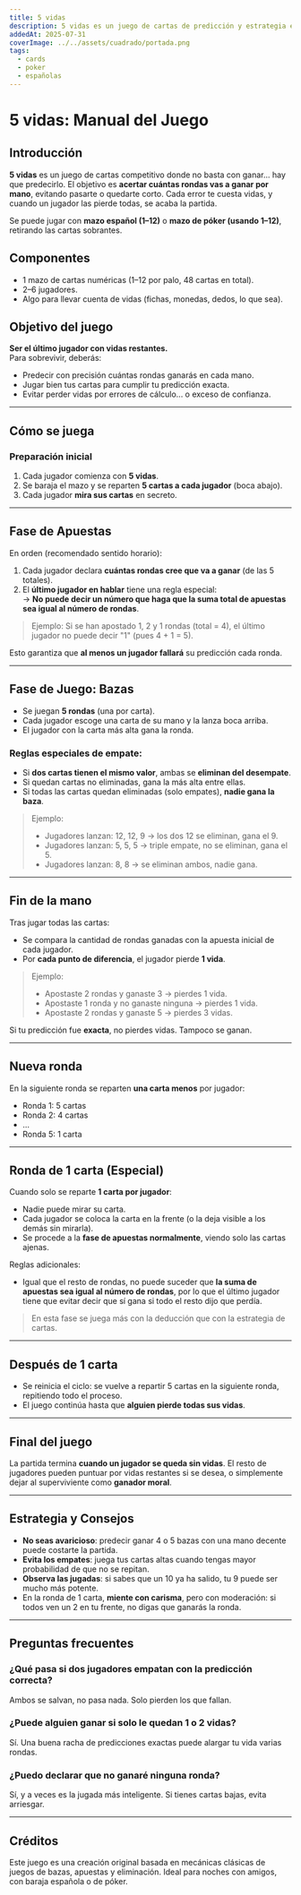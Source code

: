 ```yaml
---
title: 5 vidas
description: 5 vidas es un juego de cartas de predicción y estrategia en el que debes acertar cuántas rondas ganarás... o morir en el intento.
addedAt: 2025-07-31
coverImage: ../../assets/cuadrado/portada.png
tags:
  - cards
  - poker
  - españolas
---
```


# 5 vidas: Manual del Juego

## Introducción

**5 vidas** es un juego de cartas competitivo donde no basta con ganar... hay que predecirlo. El objetivo es **acertar cuántas rondas vas a ganar por mano**, evitando pasarte o quedarte corto. Cada error te cuesta vidas, y cuando un jugador las pierde todas, se acaba la partida.

Se puede jugar con **mazo español (1–12)** o **mazo de póker (usando 1–12)**, retirando las cartas sobrantes.

## Componentes

- 1 mazo de cartas numéricas (1–12 por palo, 48 cartas en total).
- 2–6 jugadores.
- Algo para llevar cuenta de vidas (fichas, monedas, dedos, lo que sea).

## Objetivo del juego

**Ser el último jugador con vidas restantes.**  
Para sobrevivir, deberás:
- Predecir con precisión cuántas rondas ganarás en cada mano.
- Jugar bien tus cartas para cumplir tu predicción exacta.
- Evitar perder vidas por errores de cálculo... o exceso de confianza.

---

## Cómo se juega

### Preparación inicial

1. Cada jugador comienza con **5 vidas**.
2. Se baraja el mazo y se reparten **5 cartas a cada jugador** (boca abajo).
3. Cada jugador **mira sus cartas** en secreto.

---

## Fase de Apuestas

En orden (recomendado sentido horario):

1. Cada jugador declara **cuántas rondas cree que va a ganar** (de las 5 totales).
2. El **último jugador en hablar** tiene una regla especial:  
   → **No puede decir un número que haga que la suma total de apuestas sea igual al número de rondas**.

> Ejemplo: Si se han apostado 1, 2 y 1 rondas (total = 4), el último jugador no puede decir "1" (pues 4 + 1 = 5).

Esto garantiza que **al menos un jugador fallará** su predicción cada ronda.

---

## Fase de Juego: Bazas

- Se juegan **5 rondas** (una por carta).
- Cada jugador escoge una carta de su mano y la lanza boca arriba.
- El jugador con la carta más alta gana la ronda.

### Reglas especiales de empate:

- Si **dos cartas tienen el mismo valor**, ambas se **eliminan del desempate**.
- Si quedan cartas no eliminadas, gana la más alta entre ellas.
- Si todas las cartas quedan eliminadas (solo empates), **nadie gana la baza**.

> Ejemplo:
> - Jugadores lanzan: 12, 12, 9 → los dos 12 se eliminan, gana el 9.  
> - Jugadores lanzan: 5, 5, 5 → triple empate, no se eliminan, gana el 5.  
> - Jugadores lanzan: 8, 8 → se eliminan ambos, nadie gana.

---

## Fin de la mano

Tras jugar todas las cartas:

- Se compara la cantidad de rondas ganadas con la apuesta inicial de cada jugador.
- Por **cada punto de diferencia**, el jugador pierde **1 vida**.

> Ejemplo:
> - Apostaste 2 rondas y ganaste 3 → pierdes 1 vida.  
> - Apostaste 1 ronda y no ganaste ninguna → pierdes 1 vida.  
> - Apostaste 2 rondas y ganaste 5 → pierdes 3 vidas.  

Si tu predicción fue **exacta**, no pierdes vidas. Tampoco se ganan.

---

## Nueva ronda

En la siguiente ronda se reparten **una carta menos** por jugador:

- Ronda 1: 5 cartas  
- Ronda 2: 4 cartas  
- ...  
- Ronda 5: 1 carta

---

## Ronda de 1 carta (Especial)

Cuando solo se reparte **1 carta por jugador**:

- Nadie puede mirar su carta.
- Cada jugador se coloca la carta en la frente (o la deja visible a los demás sin mirarla).
- Se procede a la **fase de apuestas normalmente**, viendo solo las cartas ajenas.

Reglas adicionales:

- Igual que el resto de rondas, no puede suceder que **la suma de apuestas sea igual al número de rondas**, por lo que el último jugador tiene que evitar decir que sí gana si todo el resto dijo que perdía.

> En esta fase se juega más con la deducción que con la estrategia de cartas.

---

## Después de 1 carta

- Se reinicia el ciclo: se vuelve a repartir 5 cartas en la siguiente ronda, repitiendo todo el proceso.
- El juego continúa hasta que **alguien pierde todas sus vidas**.

---

## Final del juego

La partida termina **cuando un jugador se queda sin vidas**. El resto de jugadores pueden puntuar por vidas restantes si se desea, o simplemente dejar al superviviente como **ganador moral**.

---

## Estrategia y Consejos

- **No seas avaricioso**: predecir ganar 4 o 5 bazas con una mano decente puede costarte la partida.
- **Evita los empates**: juega tus cartas altas cuando tengas mayor probabilidad de que no se repitan.
- **Observa las jugadas**: si sabes que un 10 ya ha salido, tu 9 puede ser mucho más potente.
- En la ronda de 1 carta, **miente con carisma**, pero con moderación: si todos ven un 2 en tu frente, no digas que ganarás la ronda.

 

---

## Preguntas frecuentes

### ¿Qué pasa si dos jugadores empatan con la predicción correcta?

Ambos se salvan, no pasa nada. Solo pierden los que fallan.

### ¿Puede alguien ganar si solo le quedan 1 o 2 vidas?

Sí. Una buena racha de predicciones exactas puede alargar tu vida varias rondas.

### ¿Puedo declarar que no ganaré ninguna ronda?

Sí, y a veces es la jugada más inteligente. Si tienes cartas bajas, evita arriesgar.

---

## Créditos

Este juego es una creación original basada en mecánicas clásicas de juegos de bazas, apuestas y eliminación. Ideal para noches con amigos, con baraja española o de póker.

 
